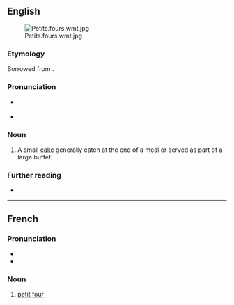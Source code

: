 ==English==
[[File:Petits.fours.wmt.jpg|thumb]]

===Etymology===
Borrowed from {{bor|en|fr|petit four|lit=small oven}}.

===Pronunciation===
* {{a|UK}} {{IPA|en|/ˈpɛti ˈfɔɹ/}}
* {{a|US}} {{IPA|en|/ˈpɛti ˈfɔɹ/}}

===Noun===
{{en-noun|petits fours|s|head=petit four}}

# A small [[cake]] generally eaten at the end of a meal or served as part of a large buffet.

===Further reading===
* {{pedia}}

{{topic|en|Cakes and pastries}}

----

==French==

===Pronunciation===
* {{fr-IPA}}
* {{audio|fr|LL-Q150 (fra)-Mecanautes-petit four.wav|Audio}}

===Noun===
{{fr-noun|m|petits fours}}

# [[#English|petit four]]

{{topic|fr|Cakes and pastries}}